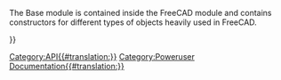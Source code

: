 <languages/>
{{VeryImportantMessage|(Oktober 2019) Diese Seite nicht bearbeiten. Die Informationen sind unvollständig und veraltet. Für die aktuelle API siehe die (engl.) [https://www.freecadweb.org/api autogenerierte API-Dokumentation] oder erstelle die Dokumentation selbst, siehe [[Source documentation/de|Quellendokumentation]].}}

<div lang="en" dir="ltr" class="mw-content-ltr">
The Base module is contained inside the FreeCAD module and contains constructors for different types of objects heavily used in FreeCAD.
</div> 

<div lang="en" dir="ltr" class="mw-content-ltr">
{{APIClass b|BoundBox|[Xmin,Ymin,Zmin,Xmax,Ymax,Zmax]}}
{{APIClass b|BoundBox|Tuple, Tuple}}
{{APIClass|BoundBox|Vector, Vector|
Creates a bounding box.
A bounding box is an orthographic cube which is a way to describe outer boundaries. You get a bounding box from a lot of 3D types. It is often used to check if a 3D entity lies in the range of another object. Checking for bounding interference first can save a lot of computing time!}}
</div>

<div lang="en" dir="ltr" class="mw-content-ltr">
{{APIClass|Matrix| |Creates a 4x4 [[Matrix_API|Matrix]], that can be used to apply transformations to objects.}}
</div>

<div lang="en" dir="ltr" class="mw-content-ltr">
{{APIClass b|Vector| }}
{{APIClass|Vector|x, y, z|Creates a FreeCAD 3D [[Vector_API|Vector]], representing a 3D point or a direction.}}
</div>

<div lang="en" dir="ltr" class="mw-content-ltr">
{{APIClass|Placement| |Creates a [[Placement_API|Placement]].}}
</div>

{{Userdocnavi{{#translation:}}}}
[[Category:API{{#translation:}}]]
[[Category:Poweruser Documentation{{#translation:}}]]
{{clear}}